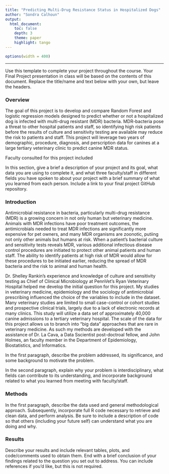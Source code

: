 ```yaml
---
title: "Predicting Multi-Drug Resistance Status in Hospitalized Dogs"
author: "Sondra Calhoun"
output: 
  html_document:
    toc: false 
    depth: 3 
    theme: paper 
    highlight: tango
---
```

```r
options(width = 400)
```  
***
Use this template to complete your project throughout the course. Your Final Project presentation in class will be based on the contents of this document. Replace the title/name and text below with your own, but leave the headers.

### Overview
  The goal of this project is to develop and compare Random Forest and logistic regression models designed to predict whether or not a hospitalized dog is infected with multi-drug resistant (MDR) bacteria. MDR-bacteria pose a threat to other hospital patients and staff, so identifying high risk patients before the results of culture and sensitivity testing are available may reduce the risk to patients and staff.  This project will leverage two years of demographic, procedure, diagnosis, and perscription data for canines at a large tertiary veterinary clinic to predict canine MDR status. 
  
Faculty consulted for this project included 
  
In this section, give a brief a description of your project and its goal, what data you are using to complete it, and what three faculty/staff in different fields you have spoken to about your project with a brief summary of what you learned from each person. Include a link to your final project GitHub repository.


### Introduction 
  Antimicrobial resistance in bacteria, particularly multi-drug resistance (MDR) is a growing concern in not only human but veterinary medicine. Animals with MDR infections have poor treatment outcomes, the antimicrobials needed to treat MDR infections are significantly more expensive for pet owners, and many MDR organisms are zoonotic, putiing not only other animals but humans at risk. When a patient's bacterial culture and sensitivity tests reveals MDR, various additional infectious disease control procedures are initiated to protect other animal patients and human staff. The ability to identify patients at high risk of MDR would allow for these procedures to be initiated earlier, reducing the spread of MDR bacteria and the risk to animal and human health.
  
  Dr. Shelley Rankin's experience and knowledge of culture and sensitivity testing as Chief of Clinical Microbiology at PennVet's Ryan Veterinary Hospital helped me develop the initial question for this project. My studies in veterinary medicine, epidemiology and the sociology of antimicrobial prescribing influenced the choice of the variables to include in the dataset.  Many veterinary studies are limited to small case-control or cohort studies and prospective clinical trials, largely due to a lack of electronic records at many clinics. This study will utilize a data set of approximately 40,000 canine admissions to a tertiary veterinary hospital.   The scale of the data for this project allows us to branch into "big data" approaches that are rare in veterinary medicine.  As such my methods are developed with the assistance of Dr. La Cava, a Data Sscientist post-doctroal fellow, and John Holmes, an faculty member in the Department of Epidemiology, Biostatistics, and Informatics. 

In the first paragraph, describe the problem addressed, its significance, and some background to motivate the problem.

In the second paragraph, explain why your problem is interdisciplinary, what fields can contribute to its understanding, and incorporate background related to what you learned from meeting with faculty/staff.


### Methods
In the first paragraph, describe the data used and general methodological approach. Subsequently, incorporate full R code necessary to retrieve and clean data, and perform analysis. Be sure to include a description of code so that others (including your future self) can understand what you are doing and why. 


### Results
Describe your results and include relevant tables, plots, and code/comments used to obtain them. End with a brief conclusion of your findings related to the question you set out to address. You can include references if you'd like, but this is not required.
